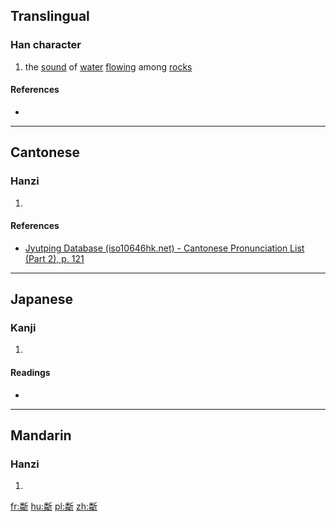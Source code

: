 ==Translingual==

===Han character===
{{Han char|rn=69|rad=斤|as=12|sn=16|four=|canj=火手竹一中 (FQHML)|ids=⿰[[粦]][[斤]]}}

# the [[sound]] of [[water]] [[flow]]ing among [[rock]]s

====References====
* {{Han ref|kx=0480.250|dkj=13595|dj=0841.150|hdz=32027.140|uh=65B4|ud=26036}}

----

==Cantonese==

===Hanzi===
{{yue-hanzi|jyut=[[leon4]]|y=leun4}}

# {{defn|lang=yue|sort=斤12}}

====References====
*[http://www.iso10646hk.net/jp/document/download.jsp Jyutping Database (iso10646hk.net) - Cantonese Pronunciation List (Part 2), p. 121]

----

==Japanese==

===Kanji===
{{ja-kanji|grade=|rs=斤12}}

# {{defn|lang=ja|sort=斤12}}

====Readings====
* {{ja-readings|on=[[りん]] (rin)|kun=}}

----

==Mandarin==

===Hanzi===
{{cmn-hanzi|pin=[[lín]] ([[lin2]])|wg=lin<sup>2</sup>}}

# {{defn|lang=cmn|sort=斤12}}

[[fr:斴]]
[[hu:斴]]
[[pl:斴]]
[[zh:斴]]